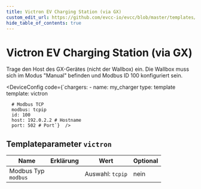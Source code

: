 ```yaml
---
title: Victron EV Charging Station (via GX)
custom_edit_url: https://github.com/evcc-io/evcc/blob/master/templates/definition/charger/victron.yaml
hide_table_of_contents: true
---
```



# Victron EV Charging Station (via GX)

<div className="device-detail-container">
  <div className="device-detail-content">
    <DeviceFeatures features="" />

Trage den Host des GX-Gerätes (nicht der Wallbox) ein. Die Wallbox muss sich im Modus "Manual" befinden und Modbus ID 100 konfiguriert sein.


<DeviceConfig code={`chargers:
    - name: my_charger
      type: template
      template: victron
      
      # Modbus TCP
      modbus: tcpip
      id: 100
      host: 192.0.2.2 # Hostname
      port: 502 # Port`}  />
  </div>
  <div className="device-detail-icon">
    <evcc-icon
      type="charger"
      name="victron-ev-charging-station-via-gx"
      size="400px"
      alt="Victron EV Charging Station (via GX)"
      className="device-detail-icon-img"
    ></evcc-icon>
  </div>
</div>

## Templateparameter `victron`

| Name | Erklärung | Wert | Optional |
|-----------|-----------|------|----------|
| Modbus Typ<br/>`modbus` |  | Auswahl: `tcpip` | nein |

